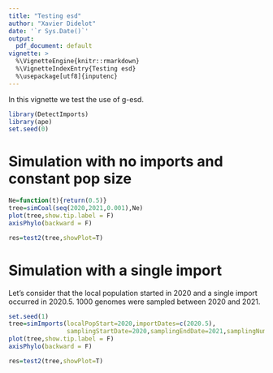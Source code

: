 ```yaml
---
title: "Testing esd"
author: "Xavier Didelot"
date: '`r Sys.Date()`'
output:
  pdf_document: default
vignette: >
  %\VignetteEngine{knitr::rmarkdown}
  %\VignetteIndexEntry{Testing esd}
  %\usepackage[utf8]{inputenc}
---
```


In this vignette we test the use of g-esd.

```r
library(DetectImports)
library(ape)
set.seed(0)
```

# Simulation with no imports and constant pop size

```r
Ne=function(t){return(0.5)}
tree=simCoal(seq(2020,2021,0.001),Ne)
plot(tree,show.tip.label = F)
axisPhylo(backward = F)
```

```r
res=test2(tree,showPlot=T)
```


# Simulation with a single import

Let's consider that the local population started in 2020 and a single import occurred in 2020.5.
1000 genomes were sampled between 2020 and 2021.

```r
set.seed(1)
tree=simImports(localPopStart=2020,importDates=c(2020.5),
                samplingStartDate=2020,samplingEndDate=2021,samplingNumber=1000)
plot(tree,show.tip.label = F)
axisPhylo(backward = F)
```

```r
res=test2(tree,showPlot=T)
```

